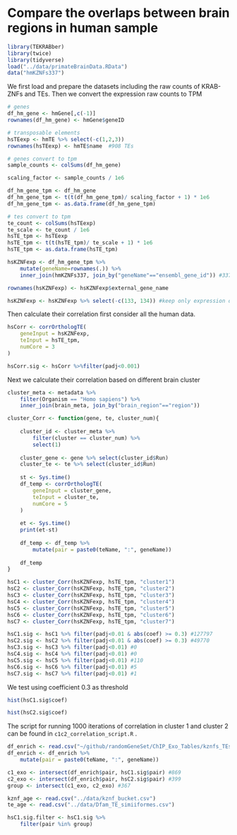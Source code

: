 # Compare the overlaps between brain regions in human sample

```r
library(TEKRABber)
library(twice)
library(tidyverse)
load("../data/primateBrainData.RData")
data("hmKZNFs337")
```

We first load and prepare the datasets including the raw counts of KRAB-ZNFs and TEs. Then we convert the expression raw counts to TPM

```r
# genes
df_hm_gene <- hmGene[,c(-1)]
rownames(df_hm_gene) <- hmGene$geneID

# transposable elements
hsTEexp <- hmTE %>% select(-c(1,2,3))
rownames(hsTEexp) <- hmTE$name  #908 TEs
```

```r
# genes convert to tpm
sample_counts <- colSums(df_hm_gene)

scaling_factor <- sample_counts / 1e6

df_hm_gene_tpm <- df_hm_gene
df_hm_gene_tpm <- t(t(df_hm_gene_tpm)/ scaling_factor + 1) * 1e6
df_hm_gene_tpm <- as.data.frame(df_hm_gene_tpm)

# tes convert to tpm
te_count <- colSums(hsTEexp)
te_scale <- te_count / 1e6
hsTE_tpm <- hsTEexp
hsTE_tpm <- t(t(hsTE_tpm)/ te_scale + 1) * 1e6
hsTE_tpm <- as.data.frame(hsTE_tpm)
```

```r
hsKZNFexp <- df_hm_gene_tpm %>%
    mutate(geneName=rownames(.)) %>%
    inner_join(hmKZNFs337, join_by("geneName"=="ensembl_gene_id")) #337

rownames(hsKZNFexp) <- hsKZNFexp$external_gene_name

hsKZNFexp <- hsKZNFexp %>% select(-c(133, 134)) #keep only expression data
```

Then calculate their correlation first consider all the human data.

```r
hsCorr <- corrOrthologTE(
    geneInput = hsKZNFexp,
    teInput = hsTE_tpm,
    numCore = 3
)

hsCorr.sig <- hsCorr %>%filter(padj<0.001)
```

Next we calculate their correlation based on different brain cluster

```r
cluster_meta <- metadata %>% 
    filter(Organism == "Homo sapiens") %>%
    inner_join(brain_meta, join_by("brain_region"=="region"))

cluster_Corr <- function(gene, te, cluster_num){
    
    cluster_id <- cluster_meta %>% 
        filter(cluster == cluster_num) %>%
        select(1)
    
    cluster_gene <- gene %>% select(cluster_id$Run)
    cluster_te <- te %>% select(cluster_id$Run)
    
    st <- Sys.time()
    df_temp <- corrOrthologTE(
        geneInput = cluster_gene,
        teInput = cluster_te,
        numCore = 5
    )
    
    et <- Sys.time()
    print(et-st)
    
    df_temp <- df_temp %>%
        mutate(pair = paste0(teName, ":", geneName))
    
    df_temp
}

```

```r
hsC1 <- cluster_Corr(hsKZNFexp, hsTE_tpm, "cluster1")
hsC2 <- cluster_Corr(hsKZNFexp, hsTE_tpm, "cluster2")
hsC3 <- cluster_Corr(hsKZNFexp, hsTE_tpm, "cluster3")
hsC4 <- cluster_Corr(hsKZNFexp, hsTE_tpm, "cluster4")
hsC5 <- cluster_Corr(hsKZNFexp, hsTE_tpm, "cluster5")
hsC6 <- cluster_Corr(hsKZNFexp, hsTE_tpm, "cluster6")
hsC7 <- cluster_Corr(hsKZNFexp, hsTE_tpm, "cluster7")

```

```r
hsC1.sig <- hsC1 %>% filter(padj<0.01 & abs(coef) >= 0.3) #127797
hsC2.sig <- hsC2 %>% filter(padj<0.01 & abs(coef) >= 0.3) #49770
hsC3.sig <- hsC3 %>% filter(padj<0.01) #0
hsC4.sig <- hsC4 %>% filter(padj<0.01) #0
hsC5.sig <- hsC5 %>% filter(padj<0.01) #110
hsC6.sig <- hsC6 %>% filter(padj<0.01) #5
hsC7.sig <- hsC7 %>% filter(padj<0.01) #1
```

We test using coefficient 0.3 as threshold

```r
hist(hsC1.sig$coef)
```

```r
hist(hsC2.sig$coef)
```

The script for running 1000 iterations of correlation in cluster 1 and cluster 2 can be found in `c1c2_correlation_script.R` .

```r
df_enrich <- read.csv("~/github/randomGeneSet/ChIP_Exo_Tables/kznfs_TEs_ChIP_exo_modified.csv")
df_enrich <- df_enrich %>%
    mutate(pair = paste0(teName, ":", geneName))

c1_exo <- intersect(df_enrich$pair, hsC1.sig$pair) #869
c2_exo <- intersect(df_enrich$pair, hsC2.sig$pair) #399
group <- intersect(c1_exo, c2_exo) #367

```

```r
kznf_age <- read.csv("../data/kznf_bucket.csv")
te_age <- read.csv("../data/Dfam_TE_simiiformes.csv")

hsC1.sig.filter <- hsC1.sig %>%
    filter(pair %in% group) 

```
